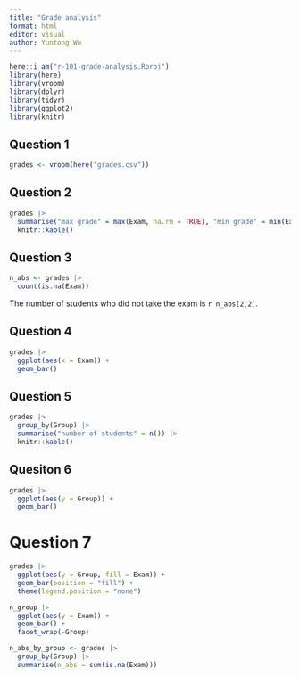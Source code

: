```yaml
---
title: "Grade analysis"
format: html
editor: visual
author: Yuntong Wu
---
```


```r
here::i_am("r-101-grade-analysis.Rproj")
library(here)
library(vroom)
library(dplyr)
library(tidyr)
library(ggplot2)
library(knitr)
```

## Question 1

```r
grades <- vroom(here("grades.csv"))
```

## Question 2

```r
grades |>
  summarise("max grade" = max(Exam, na.rm = TRUE), "min grade" = min(Exam, na.rm = TRUE), "median grade" = median(Exam, na.rm = TRUE), "mean grade" = mean(Exam, na.rm = TRUE)) |>
  knitr::kable()
```

## Question 3

```r
n_abs <- grades |> 
  count(is.na(Exam))
```

The number of students who did not take the exam is `r n_abs[2,2]`.

## Question 4

```r
grades |> 
  ggplot(aes(x = Exam)) +
  geom_bar()
```

## Question 5

```r
grades |>
  group_by(Group) |>
  summarise("number of students" = n()) |>
  knitr::kable()
```

## Quesiton 6

```r
grades |> 
  ggplot(aes(y = Group)) +
  geom_bar()
```

# Question 7

```r
grades |>
  ggplot(aes(y = Group, fill = Exam)) +
  geom_bar(position = "fill") +
  theme(legend.position = "none")
```

```r
n_group |>
  ggplot(aes(y = Exam)) +
  geom_bar() +
  facet_wrap(~Group)
```

```r
n_abs_by_group <- grades |>
  group_by(Group) |>
  summarise(n_abs = sum(is.na(Exam)))
```
